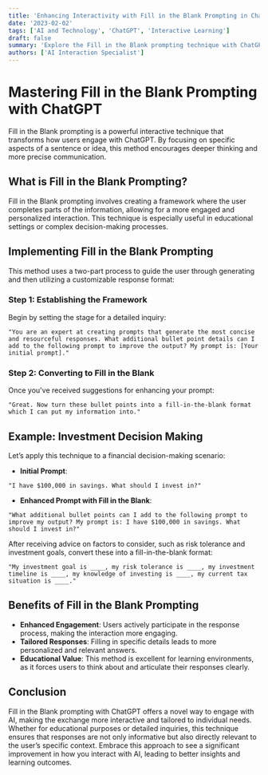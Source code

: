```yaml
---
title: 'Enhancing Interactivity with Fill in the Blank Prompting in ChatGPT'
date: '2023-02-02'
tags: ['AI and Technology', 'ChatGPT', 'Interactive Learning']
draft: false
summary: 'Explore the Fill in the Blank prompting technique with ChatGPT to create more engaging and interactive responses, perfect for learning and detailed inquiry.'
authors: ['AI Interaction Specialist']
---
```


# Mastering Fill in the Blank Prompting with ChatGPT

Fill in the Blank prompting is a powerful interactive technique that transforms how users engage with ChatGPT. By focusing on specific aspects of a sentence or idea, this method encourages deeper thinking and more precise communication.

## What is Fill in the Blank Prompting?

Fill in the Blank prompting involves creating a framework where the user completes parts of the information, allowing for a more engaged and personalized interaction. This technique is especially useful in educational settings or complex decision-making processes.

## Implementing Fill in the Blank Prompting

This method uses a two-part process to guide the user through generating and then utilizing a customizable response format:

### Step 1: Establishing the Framework

Begin by setting the stage for a detailed inquiry:

```plaintext
"You are an expert at creating prompts that generate the most concise and resourceful responses. What additional bullet point details can I add to the following prompt to improve the output? My prompt is: [Your initial prompt]."
```

### Step 2: Converting to Fill in the Blank

Once you've received suggestions for enhancing your prompt:

```plaintext
"Great. Now turn these bullet points into a fill-in-the-blank format which I can put my information into."
```

## Example: Investment Decision Making

Let’s apply this technique to a financial decision-making scenario:

- **Initial Prompt**:

```plaintext
"I have $100,000 in savings. What should I invest in?"
```

- **Enhanced Prompt with Fill in the Blank**:

```plaintext
"What additional bullet points can I add to the following prompt to improve my output? My prompt is: I have $100,000 in savings. What should I invest in?"
```

After receiving advice on factors to consider, such as risk tolerance and investment goals, convert these into a fill-in-the-blank format:

```plaintext
"My investment goal is ____, my risk tolerance is ____, my investment timeline is ____, my knowledge of investing is ____, my current tax situation is ____."
```

## Benefits of Fill in the Blank Prompting

- **Enhanced Engagement**: Users actively participate in the response process, making the interaction more engaging.
- **Tailored Responses**: Filling in specific details leads to more personalized and relevant answers.
- **Educational Value**: This method is excellent for learning environments, as it forces users to think about and articulate their responses clearly.

## Conclusion

Fill in the Blank prompting with ChatGPT offers a novel way to engage with AI, making the exchange more interactive and tailored to individual needs. Whether for educational purposes or detailed inquiries, this technique ensures that responses are not only informative but also directly relevant to the user’s specific context. Embrace this approach to see a significant improvement in how you interact with AI, leading to better insights and learning outcomes.
